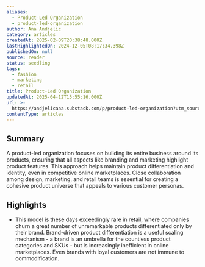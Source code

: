```yaml
---
aliases:
  - Product-Led Organization
  - product-led-organization
author: Ana Andjelic
category: articles
createdAt: 2025-02-09T20:38:48.000Z
lastHighlightedOn: 2024-12-05T08:17:34.398Z
publishedOn: null
source: reader
status: seedling
tags:
  - fashion
  - marketing
  - retail
title: Product-Led Organization
updatedAt: 2025-04-12T15:55:16.000Z
url: >-
  https://andjelicaaa.substack.com/p/product-led-organization?utm_source=post-email-title&publication_id=18831&post_id=146578293&utm_campaign=email-post-title&isFreemail=false&r=og9hp&triedRedirect=true&utm_medium=email
contentType: articles
---
```

## Summary

A product-led organization focuses on building its entire business around its products, ensuring that all aspects like branding and marketing highlight product features. This approach helps maintain product differentiation and identity, even in competitive online marketplaces. Close collaboration among design, marketing, and retail teams is essential for creating a cohesive product universe that appeals to various customer personas.

## Highlights

- This model is these days exceedingly rare in retail, where companies churn a great number of unremarkable products differentiated only by their brand. Brand-driven product differentiation is a useful scaling mechanism - a brand is an umbrella for the countless product categories and SKUs - but is increasingly inefficient in online marketplaces. Even brands with loyal customers are not immune to commodification.
